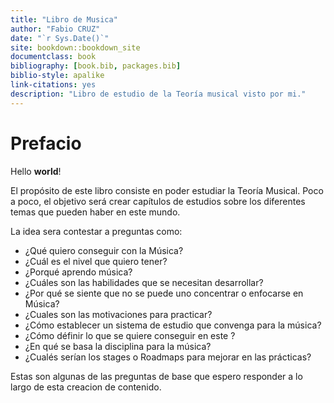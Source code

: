 ```yaml
--- 
title: "Libro de Musica"
author: "Fabio CRUZ"
date: "`r Sys.Date()`"
site: bookdown::bookdown_site
documentclass: book
bibliography: [book.bib, packages.bib]
biblio-style: apalike
link-citations: yes
description: "Libro de estudio de la Teoría musical visto por mi."
---
```


# Prefacio


::: {#hello .greeting .message width="40%"}
Hello **world**!
:::



El propósito de este libro consiste en poder estudiar la Teoría Musical.
Poco a poco, el objetivo será crear capítulos de estudios sobre los diferentes temas que pueden haber en este mundo.

La idea sera contestar a preguntas como:

- ¿Qué quiero conseguir con la Música?
- ¿Cuál es el nivel que quiero tener?
- ¿Porqué aprendo música?
- ¿Cuáles son las habilidades que se necesitan desarrollar?
- ¿Por qué se siente que no se puede uno concentrar o enfocarse en Música?
- ¿Cuales son las motivaciones para practicar?
- ¿Cómo establecer un sistema de estudio que convenga para la música?
- ¿Cómo définir lo que se quiere conseguir en este ?
- ¿En qué se basa la disciplina para la música?
- ¿Cualés serían los stages o Roadmaps para mejorar en las prácticas?

Estas son algunas de las preguntas de base que espero responder a lo largo de esta creacion de contenido.
